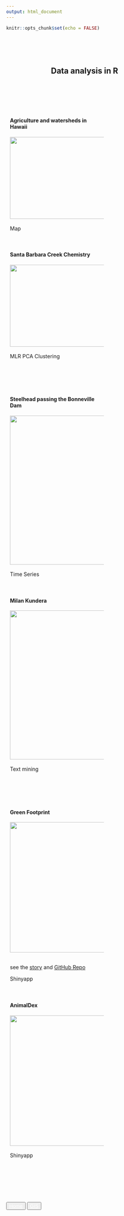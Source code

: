 ```yaml
---
output: html_document
---
```


```r
knitr::opts_chunk$set(echo = FALSE)
```

<style>
.column {
  float: left;
  padding: 10px;
}

.left {
  width: 50%;
}

.right {
  width: 50%;
}

.row:after {
  content: "";
  display: table;
  clear: both;
}

</style>

<br><br><br>

<center>

<h2>Data analysis in R&emsp;&emsp;&emsp;&emsp;</h2>

</center>

<br><br><br>

<div class="row">
<div class="column left">
<h4>Agriculture and watersheds in Hawaii</h4>
  <a href="projects/map_hawaii.html">
    <img alt="" src="projects/image/Hawaiian_Islands_Map.jpg" width="350" height="220">
  </a>
  <br><br>
    <!-- <p>see <a href="projects/map_hawaii_code.html">code</a> behind</p> -->
  <span class="badge" >Map</span>
  
</div>
<div class="column right">
<h4>Santa Barbara Creek Chemistry</h4>
<a href="projects/sb_creek.html">
    <img alt="" src="projects/image/sb_creek.png" width="350" height="220">
  </a>
  <br><br>
    <!-- <p>see <a href="projects/sb_creek_code.html">code</a> behind -->
    <!-- </p> -->
  <span class="badge" >MLR</span> <span class="badge" >PCA</span> <span class="badge" >Clustering</span>
</div>
</div>


<br>


<!-- <div class="row"> -->
<!-- <div class="column left"> -->
<!-- <h4>Snowshoe hares in Alaska</h4> -->
<!--   <a href="projects/snowshoe.html"> -->
<!--     <img alt="" src="projects/image/snowshoe_cover.png" width="350"> -->
<!--   </a> -->
<!-- <br><br> -->
<!-- <span class="badge" >Basic</span> -->
<!-- </div> -->
<!-- <div class="column right"> -->
<!-- <h4>Nutrients in vegan vs. non-vegan</h4> -->
<!--   <a href="projects/nutrient.html"> -->
<!--     <img alt="" src="projects/image/food_cover.png" width="350"> -->
<!--   </a> -->
<!-- <br><br> -->
<!-- <span class="badge" >PCA</span> -->
<!-- </div> -->
<!-- </div> -->

<!-- <br> -->

<div class="row">
<div class="column left">
<h4>Steelhead passing the Bonneville Dam</h4>
  <a href="projects/steelhead_salmon_migration.html">
    <img alt="" src="projects/image/steelhead.jpeg" height="400">
  </a>
  <br><br>
  <!-- <p>see <a href="projects/steelhead_salmon_migration_code.html">code</a> behind -->
  <!-- </p> -->
  <span class="badge">Time Series</span>

  
</div>
<div class="column right">
<h4>Milan Kundera</h4>
  <a href="projects/text_mining_on_the_unbearable.html">
    <img alt="" src="projects/image/unbearable.jpg" height="400">
  </a>
  <br><br>
  <!-- <p>see <a href="projects/text_mining_on_the_unbearable_code.html">code</a> behind</p> -->
  <span class="badge" >Text mining</span>
  
</div>
</div>


<br>


<div class="row">
<div class="column left">
<h4>Green Footprint</h4>
  <a href="https://ruoyuwang.shinyapps.io/GreenFootprint/">
    <img alt="" src="projects/image/green_fp.png" height="350" >
  </a>
  <br><br>
    <p>see the <a href="https://devpost.com/software/greentrack-ss-rw">story</a> and <a href="https://github.com/Ruoyu-Wang108/greentrack-ss-rw">GitHub Repo</a>
    </p>
  <span class="badge" >Shinyapp</span>
</div> 
<div class="column right">
<h4>AnimalDex</h4>
   <img alt="" src="projects/image/coming_soon.png" height="350">   
<br>
  <span class="badge" >Shinyapp</span>
</div>
</div>

<br>



<br><br>


<div  align="center" id="footer">
  <button type="button" class="btn btn-primary disabled">
    <a href="index.html" style="color:white">Home</a>
  </button>
  <button type="button" class="btn btn-primary disabled">
    <a href="gis.html" style="color:white">GIS</a>
  </button>
</div>